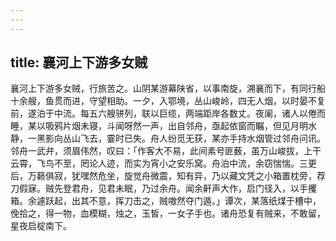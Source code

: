 ```yaml
---
---
---
```

title: 襄河上下游多女贼
---



襄河上下游多女贼，行旅苦之。山阴某游幕陕省，以事南旋，溯襄而下，有同行船十余艘，鱼贯而进，守望相助。一夕，入鄂境，丛山峻岭，四无人烟，以时晏不复前，遂泊于中流。每五六艘骈列，联以巨缆，两端距岸各数丈。夜阑，诸人以倦而睡，某以吸鸦片烟未寝，斗闻呀然一声，出自邻舟，亟起依窗而瞩，但见月明水静，一黑影向丛山飞去，霎时已失。舟人纷觅无获，某亦手持水烟管过邻舟问讯。邻舟一武弁，须眉伟然，叹曰：「作客大不易，此间素号匪薮，虽万山峻拔，上干云霄，飞鸟不至，罔论人迹，而实为宵小之安乐窝。舟泊中流，余窃惴惴。三更后，万籁俱寂，犹嘿然危坐，旋觉舟微震，知有异，乃以藏文凭之小箱置枕旁，荐刀假寐。贼先登君舟，见君未眠，乃过余舟。闻余鼾声大作，启门径入，以手攫箱。余遽跃起，出其不意，挥刀击之，贼嗷然夺门遁。」谭次，某落纸煤于槽中，俛拾之，得一物，血模糊，烛之，玉皙，一女子手也。诸舟恐复有贼来，不敢留，星夜启椗南下。